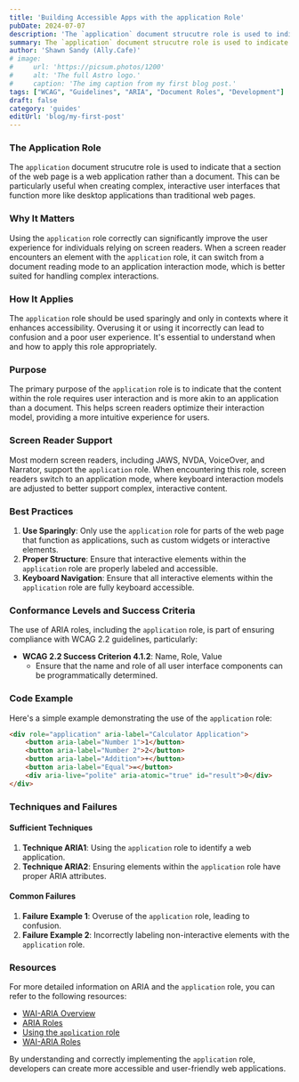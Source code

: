 ```yaml
---
title: 'Building Accessible Apps with the application Role'
pubDate: 2024-07-07
description: 'The `application` document strucutre role is used to indicate that a section of the web page is a web application rather than a document.'
summary: The `application` document strucutre role is used to indicate that a section of the web page is a web application rather than a document. This can be particularly useful when creating complex, interactive user interfaces that function more like desktop applications than traditional web pages.
author: 'Shawn Sandy (Ally.Cafe)'
# image:
#     url: 'https://picsum.photos/1200'
#     alt: 'The full Astro logo.'
#     caption: 'The img caption from my first blog post.'
tags: ["WCAG", "Guidelines", "ARIA", "Document Roles", "Development"]
draft: false
category: 'guides'
editUrl: 'blog/my-first-post'
---
```


### The Application Role

The `application` document strucutre role is used to indicate that a section of the web page is a web application rather than a document. This can be particularly useful when creating complex, interactive user interfaces that function more like desktop applications than traditional web pages.

### Why It Matters

Using the `application` role correctly can significantly improve the user experience for individuals relying on screen readers. When a screen reader encounters an element with the `application` role, it can switch from a document reading mode to an application interaction mode, which is better suited for handling complex interactions.

### How It Applies

The `application` role should be used sparingly and only in contexts where it enhances accessibility. Overusing it or using it incorrectly can lead to confusion and a poor user experience. It's essential to understand when and how to apply this role appropriately.

### Purpose

The primary purpose of the `application` role is to indicate that the content within the role requires user interaction and is more akin to an application than a document. This helps screen readers optimize their interaction model, providing a more intuitive experience for users.

### Screen Reader Support

Most modern screen readers, including JAWS, NVDA, VoiceOver, and Narrator, support the `application` role. When encountering this role, screen readers switch to an application mode, where keyboard interaction models are adjusted to better support complex, interactive content.

### Best Practices

1. **Use Sparingly**: Only use the `application` role for parts of the web page that function as applications, such as custom widgets or interactive elements.
2. **Proper Structure**: Ensure that interactive elements within the `application` role are properly labeled and accessible.
3. **Keyboard Navigation**: Ensure that all interactive elements within the `application` role are fully keyboard accessible.

### Conformance Levels and Success Criteria

The use of ARIA roles, including the `application` role, is part of ensuring compliance with WCAG 2.2 guidelines, particularly:

- **WCAG 2.2 Success Criterion 4.1.2**: Name, Role, Value
  - Ensure that the name and role of all user interface components can be programmatically determined.

### Code Example

Here's a simple example demonstrating the use of the `application` role:

```html
<div role="application" aria-label="Calculator Application">
    <button aria-label="Number 1">1</button>
    <button aria-label="Number 2">2</button>
    <button aria-label="Addition">+</button>
    <button aria-label="Equal">=</button>
    <div aria-live="polite" aria-atomic="true" id="result">0</div>
</div>
```

### Techniques and Failures

#### Sufficient Techniques

1. **Technique ARIA1**: Using the `application` role to identify a web application.
2. **Technique ARIA2**: Ensuring elements within the `application` role have proper ARIA attributes.

#### Common Failures

1. **Failure Example 1**: Overuse of the `application` role, leading to confusion.
2. **Failure Example 2**: Incorrectly labeling non-interactive elements with the `application` role.

### Resources

For more detailed information on ARIA and the `application` role, you can refer to the following resources:

- <a href="https://www.w3.org/WAI/standards-guidelines/aria/" target="_blank">WAI-ARIA Overview</a>
- <a href="https://www.w3.org/TR/wai-aria/#roles_categorization" target="_blank">ARIA Roles</a>
- <a href="https://developer.mozilla.org/en-US/docs/Web/Accessibility/ARIA/Roles/Application_Role" target="_blank">Using the `application` role</a> 
- <a href="https://developer.mozilla.org/en-US/docs/Web/Accessibility/ARIA/Roles#aria_role_types" target="_blank">WAI-ARIA Roles</a>

By understanding and correctly implementing the `application` role, developers can create more accessible and user-friendly web applications.